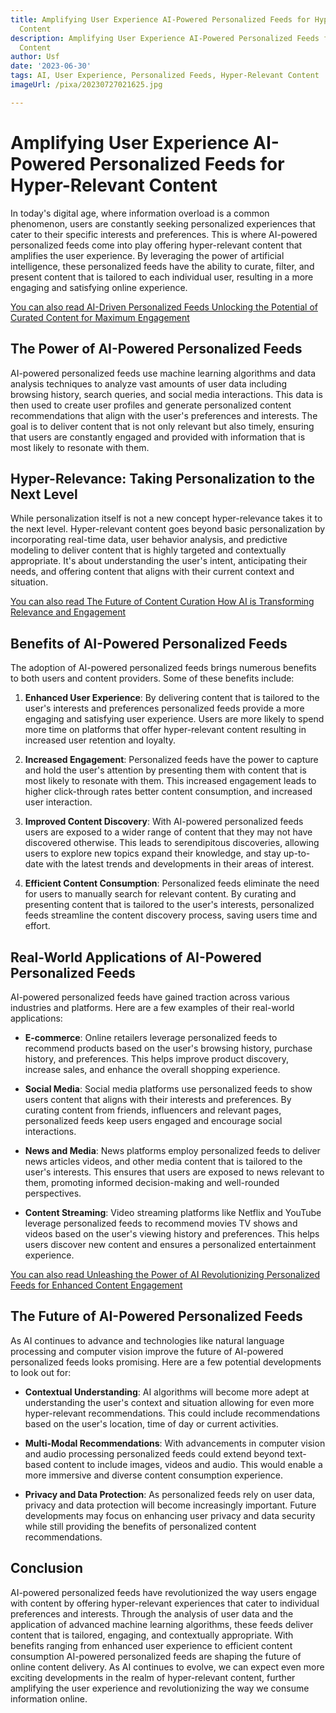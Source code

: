 ```yaml
---
title: Amplifying User Experience AI-Powered Personalized Feeds for Hyper-Relevant
  Content
description: Amplifying User Experience AI-Powered Personalized Feeds for Hyper-Relevant
  Content
author: Usf
date: '2023-06-30'
tags: AI, User Experience, Personalized Feeds, Hyper-Relevant Content
imageUrl: /pixa/20230727021625.jpg

---
```

# Amplifying User Experience AI-Powered Personalized Feeds for Hyper-Relevant Content

In today's digital  age, where information overload is a common phenomenon, users are constantly seeking personalized experiences  that cater to  their specific interests and preferences. This is where AI-powered personalized feeds come into play offering  hyper-relevant  content that amplifies the user experience. By leveraging the power of artificial intelligence, these personalized feeds have the ability to curate, filter, and present content that  is  tailored to each  individual user, resulting in a more engaging and satisfying online experience.

[You can also read AI-Driven Personalized Feeds Unlocking the Potential of Curated Content for  Maximum Engagement](AI-Driven%20Personalized%20Feeds%20Unlocking%20the%20Potential%20of%20Curated%20Content%20for%20Maximum%20Engagement)


## The Power of AI-Powered Personalized Feeds

AI-powered personalized feeds use machine learning algorithms and data analysis techniques to analyze  vast amounts of  user data including browsing history, search queries, and social media interactions. This data is then used to create user profiles  and generate personalized content recommendations that align with the user's preferences and interests. The goal is to deliver content that  is not only relevant but also timely, ensuring that users  are constantly  engaged and provided  with information that is most  likely to resonate with them.

## Hyper-Relevance: Taking Personalization to the Next Level

While  personalization itself is not a new concept hyper-relevance takes  it to the next level. Hyper-relevant content goes beyond basic personalization by incorporating real-time data, user behavior analysis, and  predictive modeling to deliver content that is highly targeted and  contextually appropriate.  It's about understanding the user's intent,  anticipating their needs,  and offering content that aligns with their current context and situation.

[You can also read The Future of  Content Curation How AI is Transforming Relevance and Engagement](The%20Future%20of%20Content%20Curation%20How%20AI%20is%20Transforming%20Relevance%20and%20Engagement)


## Benefits of AI-Powered Personalized Feeds

The adoption of  AI-powered personalized feeds brings numerous benefits to both users and content providers. Some of these benefits include:

1. **Enhanced User Experience**: By delivering content that is tailored  to the user's interests and  preferences personalized feeds provide a more engaging and satisfying  user experience. Users are more likely to spend more  time on platforms that  offer hyper-relevant content resulting in increased user retention  and loyalty.

2. **Increased  Engagement**: Personalized feeds have the  power to capture and hold the user's attention by presenting them with content that is most likely to resonate with them. This increased engagement leads to higher click-through rates better content consumption, and increased user interaction.

3. **Improved Content Discovery**: With AI-powered personalized feeds users are exposed to a wider range of content that they may not have discovered otherwise. This leads to  serendipitous discoveries, allowing users  to  explore  new  topics expand their knowledge, and stay up-to-date  with  the latest  trends and developments in their areas of interest.

4. **Efficient Content Consumption**: Personalized feeds eliminate the need for users to manually search for relevant content. By curating and presenting content that is tailored to the user's interests, personalized feeds streamline the content discovery process, saving users time and effort.

##  Real-World Applications  of AI-Powered Personalized Feeds

AI-powered personalized feeds have gained traction across various industries and platforms. Here are a few  examples of their real-world applications:

* **E-commerce**: Online retailers leverage personalized feeds to recommend products based on the user's browsing history, purchase history, and preferences. This helps improve product discovery, increase sales,  and enhance  the overall shopping  experience.

* **Social Media**: Social media platforms use personalized feeds to show users content that aligns with their interests and preferences. By curating content from friends, influencers and relevant pages, personalized feeds keep users engaged  and  encourage social interactions.

* **News and Media**: News platforms employ personalized feeds to deliver news articles videos, and other media content  that is tailored to the user's interests. This ensures that users are exposed to news  relevant to them, promoting informed decision-making and well-rounded perspectives.

* **Content Streaming**: Video streaming  platforms like Netflix and YouTube  leverage personalized feeds  to recommend movies TV shows and  videos based on the user's viewing history and preferences. This helps users discover new content and ensures a personalized entertainment experience.

[You can also read Unleashing the Power of  AI Revolutionizing Personalized Feeds for Enhanced Content Engagement](Unleashing%20the%20Power%20of%20AI%20Revolutionizing%20Personalized%20Feeds%20for%20Enhanced%20Content%20Engagement)


## The Future of AI-Powered Personalized Feeds

As AI continues to  advance and technologies like natural language  processing and computer vision improve the future of AI-powered personalized feeds looks promising. Here  are a few potential developments to look out for:

* **Contextual Understanding**: AI algorithms will  become more adept  at understanding the user's context and situation allowing for even more hyper-relevant recommendations.  This could include recommendations based on the user's location, time of  day or current activities.

* **Multi-Modal Recommendations**: With advancements in  computer vision and audio processing personalized feeds could extend  beyond text-based content to  include  images, videos and audio.  This would enable a more immersive and diverse content consumption experience.

* **Privacy  and Data Protection**: As personalized  feeds rely on user data,  privacy and data  protection will  become increasingly important. Future developments  may  focus  on enhancing user  privacy and data security while still providing the benefits of personalized content  recommendations.

## Conclusion

AI-powered personalized  feeds have revolutionized the way users engage with content by offering hyper-relevant experiences that cater to individual preferences and interests. Through the analysis  of user data and the application  of advanced machine learning  algorithms, these feeds deliver content that is tailored, engaging, and contextually appropriate. With benefits ranging from enhanced user experience  to  efficient content consumption AI-powered personalized feeds are shaping the future  of online content delivery. As AI continues to evolve, we can expect even more exciting developments in the  realm  of hyper-relevant content,  further amplifying the user experience  and revolutionizing the way we consume information online.